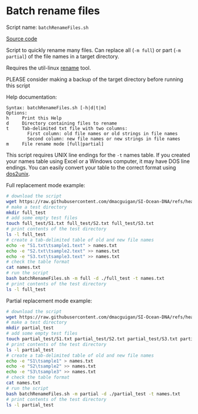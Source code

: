 # Batch rename files

Script name: `batchRenameFiles.sh`

[Source code](https://github.com/dmacguigan/SI-Ocean-DNA/blob/main/scripts/utils/batchRenameFiles.sh)

Script to quickly rename many files. Can replace all (`-m full`) or part (`-m partial`) of the file names in a target directory.

Requires the util-linux [rename](https://manpages.debian.org/stretch/util-linux/rename.ul.1.en.html) tool.

::: {.callout-warning}
PLEASE consider making a backup of the target directory before running this script
:::

Help documentation:
```
Syntax: batchRenameFiles.sh [-h|d|t|m]
Options:
h     Print this Help
d     Directory containing files to rename
t     Tab-delimited txt file with two columns:
        First column: old file names or old strings in file names
        Second column: new file names or new strings in file names
m     File rename mode [full|partial]
```

::: {callout.tip}
This script requires UNIX line endings for the `-t` names table.
If you created your names table using Excel or a Windows computer, it may have DOS line endings.
You can easily convert your table to the correct format using [dos2unix](https://dos2unix.sourceforge.io/).
:::

Full replacement mode example:
```bash
# download the script
wget https://raw.githubusercontent.com/dmacguigan/SI-Ocean-DNA/refs/heads/main/scripts/utils/batchRenameFiles.sh
# make a test directory
mkdir full_test
# add some empty test files
touch full_test/S1.txt full_test/S2.txt full_test/S3.txt
# print contents of the test directory
ls -l full_test
# create a tab-delimited table of old and new file names
echo -e "S1.txt\tsample1.text" > names.txt
echo -e "S2.txt\tsample2.text" >> names.txt
echo -e "S3.txt\tsample3.text" >> names.txt
# check the table format
cat names.txt
# run the script
bash batchRenameFiles.sh -m full -d ./full_test -t names.txt
# print contents of the test directory
ls -l full_test
```

Partial replacement mode example:
```bash
# download the script
wget https://raw.githubusercontent.com/dmacguigan/SI-Ocean-DNA/refs/heads/main/scripts/utils/batchRenameFiles.sh
# make a test directory
mkdir partial_test
# add some empty test files
touch partial_test/S1.txt partial_test/S2.txt partial_test/S3.txt partial_test/S1_S3.txt
# print contents of the test directory
ls -l partial_test
# create a tab-delimited table of old and new file names
echo -e "S1\tsample1" > names.txt
echo -e "S2\tsample2" >> names.txt
echo -e "S3\tsample3" >> names.txt
# check the table format
cat names.txt
# run the script
bash batchRenameFiles.sh -m partial -d ./partial_test -t names.txt
# print contents of the test directory
ls -l partial_test
```